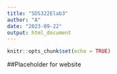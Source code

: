 ```yaml
---
title: "SDS322Elab3"
author: "A"
date: "2023-09-22"
output: html_document
---
```


```r
knitr::opts_chunk$set(echo = TRUE)
```
##Placeholder for website